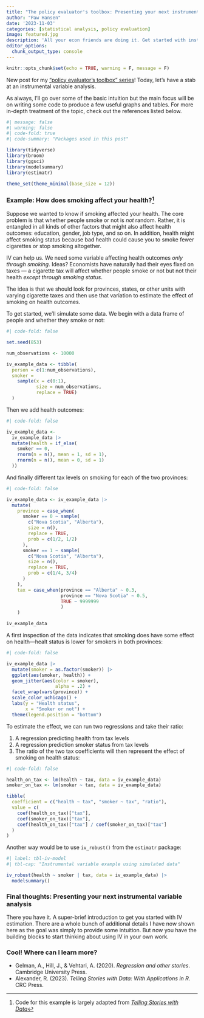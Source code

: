 ```yaml
---
title: "The policy evaluator's toolbox: Presenting your next instrumental variable analysis"
author: "Paw Hansen"
date: '2023-11-03'
categories: [statistical analysis, policy evaluation]
image: featured.jpg
description: 'All your econ friends are doing it. Get started with instrumental variables'
editor_options: 
  chunk_output_type: console
---
```


```r
knitr::opts_chunk$set(echo = TRUE, warning = F, message = F)
```

New post for my [“policy evaluator’s toolbox” series](https://www.pawhansen.org/blog#category=policy%20evaluation)! Today, let's have a stab at an instrumental variable analysis. 

As always, I'll go over some of the basic intuition but the main focus will be on writing some code to produce a few useful graphs and tables. For more in-depth treatment of the topic, check out the references listed below. 

```r
#| message: false
#| warning: false
#| code-fold: true
#| code-summary: "Packages used in this post"

library(tidyverse)
library(broom)
library(ggsci)
library(modelsummary)
library(estimatr)

theme_set(theme_minimal(base_size = 12))

```

### Example: How does smoking affect your health?[^1] 

[^1]:Code for this example is largely adapted from [_Telling Stories with Data_](https://tellingstorieswithdata.com/14-causality_from_obs.html#instrumental-variables)

Suppose we wanted to know if smoking affected your health. The core problem is that whether people smoke or not is _not_ random. Rather, it is entangled in all kinds of other factors that might also affect health outcomes: education, gender, job type, and so on. In addition, health might affect smoking status because bad health could cause you to smoke fewer cigarettes or stop smoking altogether. 

IV can help us. We need some variable affecting health outcomes _only through smoking_. Ideas? Economists have naturally had their eyes fixed on taxes — a cigarette tax will affect whether people smoke or not but not their health *except through smoking status*. 

The idea is that we should look for provinces, states, or other units with varying cigarette taxes and then use that variation to estimate the effect of smoking on health outcomes.  

To get started, we'll simulate some data. We begin with a data frame of people and whether they smoke or not: 

```r
#| code-fold: false

set.seed(853)

num_observations <- 10000

iv_example_data <- tibble(
  person = c(1:num_observations),
  smoker = 
    sample(x = c(0:1), 
           size = num_observations, 
           replace = TRUE)
  )
```

Then we add health outcomes:

```r
#| code-fold: false

iv_example_data <-
  iv_example_data |>
  mutate(health = if_else(
    smoker == 0,
    rnorm(n = n(), mean = 1, sd = 1),
    rnorm(n = n(), mean = 0, sd = 1)
  ))
```

And finally different tax levels on smoking for each of the two provinces:

```r
#| code-fold: false

iv_example_data <- iv_example_data |>
  mutate(
    province = case_when(
      smoker == 0 ~ sample(
        c("Nova Scotia", "Alberta"),
        size = n(),
        replace = TRUE,
        prob = c(1/2, 1/2)
      ),
      smoker == 1 ~ sample(
        c("Nova Scotia", "Alberta"),
        size = n(),
        replace = TRUE,
        prob = c(1/4, 3/4)
      )
    ),
    tax = case_when(province == "Alberta" ~ 0.3, 
                    province == "Nova Scotia" ~ 0.5,
                    TRUE ~ 9999999
                    )
    )

iv_example_data 

```

A first inspection of the data indicates that smoking does have some effect on health—healt status is lower for smokers in both provinces: 

```r
#| code-fold: false

iv_example_data |> 
  mutate(smoker = as.factor(smoker)) |> 
  ggplot(aes(smoker, health)) +
  geom_jitter(aes(color = smoker), 
                  alpha = .2) + 
  facet_wrap(vars(province)) +
  scale_color_uchicago() +
  labs(y = "Health status",
       x = "Smoker or not") + 
  theme(legend.position = "bottom")

```

To estimate the effect, we can run two regressions and take their ratio: 

1. A regression predicting health from tax levels
2. A regression prediction smoker status from tax levels
3. The ratio of the two tax coefficients will then represent the effect of smoking on health status: 

```r
#| code-fold: false

health_on_tax <- lm(health ~ tax, data = iv_example_data)
smoker_on_tax <- lm(smoker ~ tax, data = iv_example_data)

tibble(
  coefficient = c("health ~ tax", "smoker ~ tax", "ratio"),
  value = c(
    coef(health_on_tax)["tax"],
    coef(smoker_on_tax)["tax"],
    coef(health_on_tax)["tax"] / coef(smoker_on_tax)["tax"]
  )
)
```

Another way would be to use `iv_robust()` from the `estimatr` package:

```r
#| label: tbl-iv-model
#| tbl-cap: "Instrumental variable example using simulated data"

iv_robust(health ~ smoker | tax, data = iv_example_data) |>
  modelsummary()
```

### Final thoughts: Presenting your next instrumental variable analysis

There you have it. A super-brief introduction to get you started with IV estimation. There are a whole bunch of additional details I have now shown here as the goal was simply to provide some intuition. But now you have the building blocks to start thinking about using IV in your own work.   

### Cool! Where can I learn more?

-   Gelman, A., Hill, J., & Vehtari, A. (2020). *Regression and other stories*. Cambridge University Press.
- Alexander, R. (2023). *Telling Stories with Data: With Applications in R*. CRC Press.  
